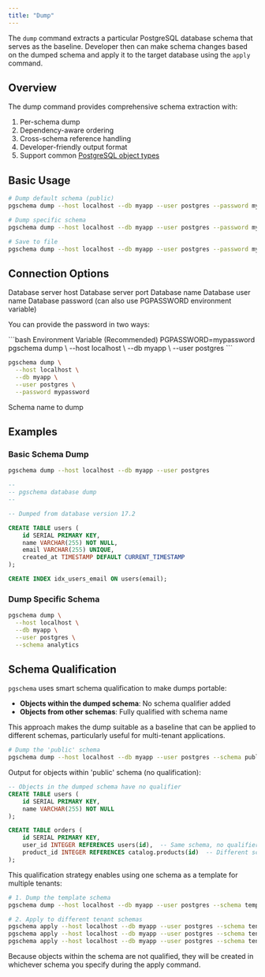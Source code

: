 ```yaml
---
title: "Dump"
---
```


The `dump` command extracts a particular PostgreSQL database schema that serves as the baseline.
Developer then can make schema changes based on the dumped schema and apply it to the target database using the `apply` command.

## Overview

The dump command provides comprehensive schema extraction with:
1. Per-schema dump
1. Dependency-aware ordering
1. Cross-schema reference handling
1. Developer-friendly output format
1. Support common [PostgreSQL object types](/syntax/overview)

## Basic Usage

```bash
# Dump default schema (public)
pgschema dump --host localhost --db myapp --user postgres --password mypassword

# Dump specific schema
pgschema dump --host localhost --db myapp --user postgres --password mypassword --schema myschema

# Save to file
pgschema dump --host localhost --db myapp --user postgres --password mypassword > schema.sql
```

## Connection Options

<ParamField path="--host" type="string" default="localhost">
  Database server host
</ParamField>

<ParamField path="--port" type="integer" default="5432">
  Database server port
</ParamField>

<ParamField path="--db" type="string" required>
  Database name
</ParamField>

<ParamField path="--user" type="string" required>
  Database user name
</ParamField>

<ParamField path="--password" type="string">
  Database password (can also use PGPASSWORD environment variable)

  You can provide the password in two ways:

  <CodeGroup>
  ```bash Environment Variable (Recommended)
  PGPASSWORD=mypassword pgschema dump \
    --host localhost \
    --db myapp \
    --user postgres
  ```

  ```bash Command Line Flag
  pgschema dump \
    --host localhost \
    --db myapp \
    --user postgres \
    --password mypassword
  ```
  </CodeGroup>
</ParamField>

<ParamField path="--schema" type="string" default="public">
  Schema name to dump
</ParamField>

## Examples

### Basic Schema Dump

```bash
pgschema dump --host localhost --db myapp --user postgres
```

```sql
--
-- pgschema database dump
--

-- Dumped from database version 17.2

CREATE TABLE users (
    id SERIAL PRIMARY KEY,
    name VARCHAR(255) NOT NULL,
    email VARCHAR(255) UNIQUE,
    created_at TIMESTAMP DEFAULT CURRENT_TIMESTAMP
);

CREATE INDEX idx_users_email ON users(email);
```

### Dump Specific Schema

```bash
pgschema dump \
  --host localhost \
  --db myapp \
  --user postgres \
  --schema analytics
```

## Schema Qualification

`pgschema` uses smart schema qualification to make dumps portable:

- **Objects within the dumped schema**: No schema qualifier added
- **Objects from other schemas**: Fully qualified with schema name

This approach makes the dump suitable as a baseline that can be applied to different schemas, particularly useful for multi-tenant applications.

```bash
# Dump the 'public' schema
pgschema dump --host localhost --db myapp --user postgres --schema public
```

Output for objects within 'public' schema (no qualification):
```sql
-- Objects in the dumped schema have no qualifier
CREATE TABLE users (
    id SERIAL PRIMARY KEY,
    name VARCHAR(255) NOT NULL
);

CREATE TABLE orders (
    id SERIAL PRIMARY KEY,
    user_id INTEGER REFERENCES users(id),  -- Same schema, no qualifier
    product_id INTEGER REFERENCES catalog.products(id)  -- Different schema, qualified
);
```

This qualification strategy enables using one schema as a template for multiple tenants:

```bash
# 1. Dump the template schema
pgschema dump --host localhost --db myapp --user postgres --schema template > template.sql

# 2. Apply to different tenant schemas
pgschema apply --host localhost --db myapp --user postgres --schema tenant1 --file template.sql
pgschema apply --host localhost --db myapp --user postgres --schema tenant2 --file template.sql
pgschema apply --host localhost --db myapp --user postgres --schema tenant3 --file template.sql
```

Because objects within the schema are not qualified, they will be created in whichever schema you specify during the apply command.